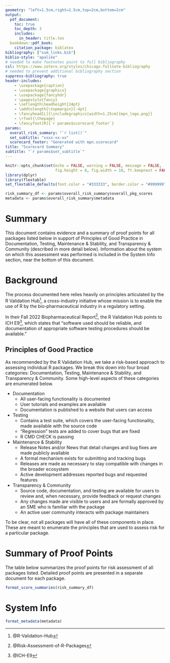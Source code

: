 ```yaml
---
geometry: "left=1.5cm,right=1.5cm,top=2cm,bottom=2cm"
output:
  pdf_document:
    toc: true
    toc_depth: 3
    includes:
      in_header: title.tex
  bookdown::pdf_book:
    citation_package: biblatex
bibliography: ["sum_links.bib"]
biblio-style: "apalike"
# needed to make footnotes point to full bibliography
csl: https://www.zotero.org/styles/chicago-fullnote-bibliography
# needed to prevent additional bibliography section
suppress-bibliography: true
header-includes:
    - \usepackage{caption}
    - \usepackage{graphicx}
    - \usepackage{fancyhdr}
    - \pagestyle{fancy}
    - \setlength\headheight{24pt}
    - \addtolength{\topmargin}{-4pt}
    - \fancyhead[L]{\includegraphics[width=1.25cm]{mpn_logo.png}}
    - \rfoot{\thepage} 
    - \fancyfoot[R]{`r params$scorecard_footer`}
params:
  overall_risk_summary: "`r list()`"
  set_subtitle: "xxxx-xx-xx"
  scorecard_footer: "Generated with mpn.scorecard"
title: "Scorecard Summary"
subtitle: "`r params$set_subtitle`"
---
```


\fontsize{11}{15}
\selectfont

```r
knitr::opts_chunk$set(echo = FALSE, warning = FALSE, message = FALSE,
                      fig.height = 8, fig.width = 10, ft.keepnext = FALSE)
library(dplyr)
library(flextable)
set_flextable_defaults(font.color = "#333333", border.color = "#999999", padding = 4, fonts_ignore = TRUE)
```

```r
risk_summary_df <- params$overall_risk_summary$overall_pkg_scores
metadata <- params$overall_risk_summary$metadata
```


# Summary
This document contains evidence and a summary of proof points for all packages listed below in support of Principles of Good Practice in Documentation, Testing, Maintenance & Stability, and Transparency & Community (described in more detail below). Information about the system on which this assessment was performed is included in the System Info section, near the bottom of this document.  

# Background
The process documented here relies heavily on principles articulated by the R Validation Hub^[@R-Validation-Hub], a cross-industry initiative whose mission is to enable the use of R by the bio-pharmaceutical industry in a regulatory setting. 

In their Fall 2022 Biopharmaceutical Report^[@Risk-Assessment-of-R-Packages], the R Validation Hub points to ICH E9^[@ICH-E9], which states that “software used should be reliable, and documentation of appropriate software testing procedures should be available.” 

\newpage

## Principles of Good Practice
As recommended by the R Validation Hub, we take a risk-based approach to assessing individual R packages. We break this down into four broad categories: Documentation, Testing, Maintenance & Stability, and Transparency & Community. Some high-level aspects of these categories are enumerated below.

 - Documentation
    - All user-facing functionality is documented
    - User tutorials and examples are available
    - Documentation is published to a website that users can access
 - Testing
    - Contains a test suite, which covers the user-facing functionality, made available with the source code
    - “Regression” tests are added to cover bugs that are fixed
    - R CMD CHECK is passing
 - Maintenance & Stability
    - Release Notes and/or News that detail changes and bug fixes are made publicly available
    - A formal mechanism exists for submitting and tracking bugs
    - Releases are made as necessary to stay compatible with changes in the broader ecosystem
    - Active development addresses reported bugs and requested features
 - Transparency & Community
    - Source code, documentation, and testing are available for users to review and, when necessary, provide feedback or request changes
    - Any changes made are visible to users and are formally approved by an SME who is familiar with the package
    - An active user community interacts with package maintainers

To be clear, not all packages will have all of these components in place. These are meant to enumerate the principles that are used to assess risk for a particular package.

\newpage

# Summary of Proof Points

The table below summarizes the proof points for risk assessment of all packages listed. Detailed proof points are presented in a separate document for each package.

```r
format_score_summaries(risk_summary_df)
```

\newpage

# System Info
```r
format_metadata(metadata)
```

